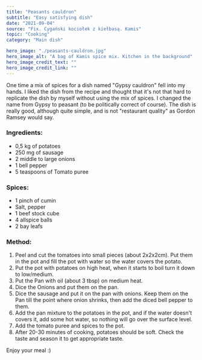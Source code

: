 ---
title: "Peasants cauldron"
subtitle: "Easy satisfying dish"
date: "2021-09-04"
source: "Fix. Cygański kociołek z kiełbasą. Kamis"
topic: "Cooking"
category: "Main dish" 

hero_image: "./peasants-cauldron.jpg"
hero_image_alt: "A bag of Kamis spice mix. Kitchen in the background"
hero_image_credit_text: ""
hero_image_credit_link: ""
---

One time a mix of spices for a dish named "Gypsy cauldron"
fell into my hands. I liked the dish from the recipe
and thought that it's not that hard to replicate the dish by myself without using the mix of spices. I changed the name from Gypsy to peasant (to be politically correct of course).
The dish is really good, although quite simple, and is not 
"restaurant quality" as Gordon Ramsey would say.

### Ingredients:

- 0,5 kg of potatoes
- 250 mg of sausage
- 2 middle to large onions
- 1 bell pepper
- 5 teaspoons of Tomato puree

### Spices: 
- 1 pinch of cumin
- Salt, pepper
- 1 beef stock cube 
- 4 allspice balls
- 2 bay leafs

### Method:

1. Peel and cut the tomatoes into small pieces (about 2x2x2cm).
Put them in the pot and fill the pot with water so the water covers the potato.
2. Put the pot with potatoes on high heat, when it starts to boil
turn it down to low/medium.
3. Put the Pan with oil (about 3 tbsp) on medium heat.
4. Dice the Onions and put them on the pan.
5. Dice the sausage and put it on the pan with onions. Keep
them on the Pan till the point where onion shrinks, then
add the diced bell pepper to them.
6. Add the pan mixture to the potatoes in the pot, and if
the water doesn't covers it, add some hot water, so nothing will
go over the surface level.
7. Add the tomato puree and spices to the pot.
8. After 20-30 minutes of cooking, potatoes should be soft. Check
the taste and season it to get appropriate taste.

Enjoy your meal :)







